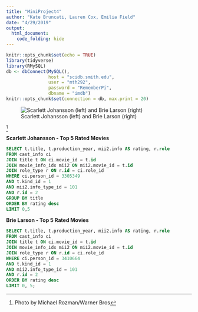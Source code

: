 ```yaml
---
title: "MiniProject4"
author: "Kate Bruncati, Lauren Cox, Emilia Field"
date: "4/29/2019"
output: 
  html_document:
    code_folding: hide
---
```


```r
knitr::opts_chunk$set(echo = TRUE)
library(tidyverse)
library(RMySQL)
db <- dbConnect(MySQL(), 
                host = "scidb.smith.edu", 
                user = "mth292", 
                password = "RememberPi", 
                dbname = "imdb")
knitr::opts_chunk$set(connection = db, max.print = 20)
```
![Scarlett Johansson (left) and Brie Larson (right)](http://cdn01.cdn.justjared.com/wp-content/uploads/2019/04/brie-ellen/brie-larson-scarlett-johansson-ellen-show-02.JPG) 

[^1]


**Scarlett Johansson - Top 5 Rated Movies**

```sql
SELECT t.title, t.production_year, mii2.info AS rating, r.role
FROM cast_info ci
JOIN title t ON ci.movie_id = t.id
JOIN movie_info_idx mii2 ON mii2.movie_id = t.id
JOIN role_type r ON r.id = ci.role_id
WHERE ci.person_id = 3305349
AND t.kind_id = 1
AND mii2.info_type_id = 101
AND r.id = 2
GROUP BY title
ORDER BY rating desc
LIMIT 0,5
```

**Brie Larson - Top 5 Rated Movies**

```sql
SELECT t.title, t.production_year, mii2.info AS rating, r.role
FROM cast_info ci
JOIN title t ON ci.movie_id = t.id
JOIN movie_info_idx mii2 ON mii2.movie_id = t.id
JOIN role_type r ON r.id = ci.role_id
WHERE ci.person_id = 3410664 
AND t.kind_id = 1
AND mii2.info_type_id = 101
AND r.id = 2
ORDER BY rating desc
LIMIT 0, 5;
```

[^1]: Photo by Michael Rozman/Warner Bros
